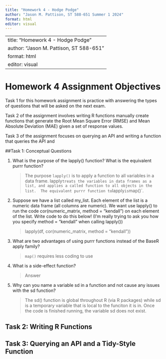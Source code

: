 ```yaml
---
title: "Homework 4 - Hodge Podge"
author: "Jason M. Pattison, ST 588-651 Summer 1 2024"
format: html
editor: visual
---
```


---
title: "Homework 4 - Hodge Podge"
author: "Jason M. Pattison, ST 588-651"
format: html
editor: visual
---

# Homework 4 Assignment Objectives

Task 1 for this homework assignment is practice with answering the types of questions that will be asked on the next exam.

Task 2 of the assignment involves writing R functions manually create functions that generate the Root Mean Square Error (RMSE) and Mean Absolute Deviation (MAE) given a set of response values.

Task 3 of the assignment focuses on querying an API and writing a function that queries the API and

##Task 1: Conceptual Questions

1.  What is the purpose of the lapply() function? What is the equivalent purrr function?

    > The purpose `lapply()` is to apply a function to all variables in a data frame. lapply`treats the variables in data frames as a list, and applies a called function to all objects in the list.  The equivalent purrr function to`lapply`is`map()\`.

2.  Suppose we have a list called my_list. Each element of the list is a numeric data frame (all columns are numeric). We want use lapply() to run the code cor(numeric_matrix, method = "kendall") on each element of the list. Write code to do this below! (I’m really trying to ask you how you specify method = "kendall" when calling lapply())

    > lapply(df, cor(numeric_matrix, method = "kendall"))

3.  What are two advantages of using purrr functions instead of the BaseR apply family?

    > `map()` requires less coding to use

4.  What is a side-effect function?

    > Answer

5.  Why can you name a variable sd in a function and not cause any issues with the sd function?

    > The sd() function is global throughout R (via R packages) while sd is a temporary variable that is local to the funciton it is in. Once the code is finished running, the variable sd does not exist.

## Task 2: Writing R Functions

## Task 3: Querying an API and a Tidy-Style Function
